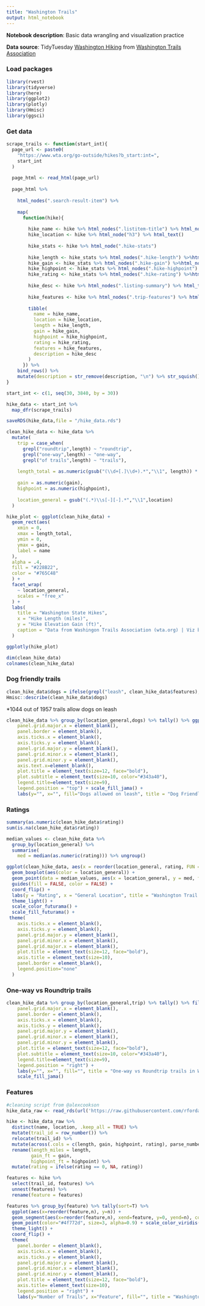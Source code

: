 ```yaml
---
title: "Washington Trails"
output: html_notebook
---
```


**Notebook description**: Basic data wrangling and visualization practice 

**Data source**: TidyTuesday [Washington Hiking](https://github.com/rfordatascience/tidytuesday/blob/master/data/2020/2020-11-24/readme.md) from [Washington Trails Association](https://www.wta.org/go-outside/hikes?b_start:int=1)

### Load packages
```r
library(rvest)
library(tidyverse)
library(here)
library(ggplot2)
library(plotly)
library(Hmisc)
library(ggsci)
```

### Get data
```r
scrape_trails <- function(start_int){
  page_url <- paste0(
    "https://www.wta.org/go-outside/hikes?b_start:int=",
    start_int
  )
  
  page_html <- read_html(page_url)
  
  page_html %>% 
    
    html_nodes(".search-result-item") %>% 
    
    map(
      function(hike){
        
        hike_name <- hike %>% html_nodes(".listitem-title") %>% html_nodes("span") %>%  html_text()
        hike_location <- hike %>% html_node("h3") %>% html_text()
        
        hike_stats <- hike %>% html_node(".hike-stats")
        
        hike_length <- hike_stats %>% html_nodes(".hike-length") %>%html_nodes("span") %>%  html_text()
        hike_gain <- hike_stats %>% html_nodes(".hike-gain") %>%html_nodes("span") %>%  html_text()
        hike_highpoint <- hike_stats %>% html_nodes(".hike-highpoint") %>%html_nodes("span") %>%  html_text()
        hike_rating <- hike_stats %>% html_nodes(".hike-rating") %>%html_nodes(".current-rating") %>%  html_text()
        
        hike_desc <- hike %>% html_nodes(".listing-summary") %>% html_text()
        
        hike_features <- hike %>% html_nodes(".trip-features") %>% html_nodes("img") %>% html_attr("title") %>% list()
        
        tibble(
          name = hike_name,
          location = hike_location,
          length = hike_length,
          gain = hike_gain,
          highpoint = hike_highpoint,
          rating = hike_rating,
          features = hike_features,
          description = hike_desc
        )
      }) %>% 
    bind_rows() %>% 
    mutate(description = str_remove(description, "\n") %>% str_squish())
}

start_int <- c(1, seq(30, 3840, by = 30))

hike_data <- start_int %>% 
  map_dfr(scrape_trails)

saveRDS(hike_data,file = "/hike_data.rds")
```


```r
clean_hike_data <- hike_data %>% 
  mutate(
    trip = case_when(
      grepl("roundtrip",length) ~ "roundtrip",
      grepl("one-way",length) ~ "one-way",
      grepl("of trails",length) ~ "trails"),
    
    length_total = as.numeric(gsub("(\\d+[.]\\d+).*","\\1", length)) * ((trip == "one-way") + 1),
    
    gain = as.numeric(gain),
    highpoint = as.numeric(highpoint),
    
    location_general = gsub("(.*)\\s[-][-].*","\\1",location)
  )

```

```r
hike_plot <- ggplot(clean_hike_data) + 
  geom_rect(aes(
    xmin = 0,
    xmax = length_total,
    ymin = 0,
    ymax = gain,
    label = name
  ),
  alpha = .4,
  fill = "#228B22",
  color = "#765C48"
  ) + 
  facet_wrap(
    ~ location_general,
    scales = "free_x"
  ) +
  labs(
    title = "Washington State Hikes",
    x = "Hike Length (miles)",
    y = "Hike Elevation Gain (ft)",
    caption = "Data from Washingon Trails Association (wta.org) | Viz by @ellis_hughes"
  )

ggplotly(hike_plot)
```


```r
dim(clean_hike_data)
colnames(clean_hike_data)
```

### Dog friendly trails 

```r
clean_hike_data$dogs = ifelse(grepl("leash", clean_hike_data$features), "Yes","No")
Hmisc::describe(clean_hike_data$dogs)
```
*1044 out of 1957 trails allow dogs on leash 

```r
clean_hike_data %>% group_by(location_general,dogs) %>% tally() %>% ggplot(aes(x=dogs, y=n, fill=dogs)) + geom_col() + facet_wrap(~location_general) + theme_minimal() + theme(
    panel.grid.major.x = element_blank(),
    panel.border = element_blank(),
    axis.ticks.x = element_blank(),
    axis.ticks.y = element_blank(),
    panel.grid.major.y = element_blank(),
    panel.grid.minor.x = element_blank(),
    panel.grid.minor.y = element_blank(),
    axis.text.x=element_blank(),
    plot.title = element_text(size=12, face="bold"),
    plot.subtitle = element_text(size=10, color="#343a40"),
    legend.title=element_text(size=9),
    legend.position = "top") + scale_fill_jama() + 
    labs(y="", x="", fill="Dogs allowed on leash", title = "Dog Friendly Trails In Washington", subtitle="1044 out of 1957 trails allow dogs on leash", caption="Data from Washingon Trails Association (wta.org)")
```

### Ratings
```r
summary(as.numeric(clean_hike_data$rating))
sum(is.na(clean_hike_data$rating))
```

```r
median_values <- clean_hike_data %>%
  group_by(location_general) %>%
  summarise(
    med = median(as.numeric(rating))) %>% ungroup()

ggplot(clean_hike_data, aes(x = reorder(location_general, rating, FUN = median), y = rating)) +
  geom_boxplot(aes(color = location_general)) +
  geom_point(data = median_values, aes(x = location_general, y = med, fill = location_general), shape = 23, size = 5, color = "grey") +
  guides(fill = FALSE, color = FALSE) +
  coord_flip() +
  labs(y = "Rating", x = "General Location", title = "Washington Trail Ratings by General Location", caption = "Data from Washingon Trails Association (wta.org)") +
  theme_light() +
  scale_color_futurama() +
  scale_fill_futurama() +
 theme(
    axis.ticks.x = element_blank(),
    axis.ticks.y = element_blank(),
    panel.grid.major.y = element_blank(),
    panel.grid.minor.x = element_blank(),
    panel.grid.major.x = element_blank(),
    plot.title = element_text(size=12, face="bold"),
    axis.title = element_text(size=10),
    panel.border = element_blank(),
    legend.position="none"
  ) 
```

### One-way vs Roundtrip trails 
```r
clean_hike_data %>% group_by(location_general,trip) %>% tally() %>% filter(trip !="trails") %>% ggplot(aes(x=location_general, y=n, fill=trip)) + geom_col(position="dodge") + coord_flip() + theme_light() + theme(
    panel.grid.major.x = element_blank(),
    panel.border = element_blank(),
    axis.ticks.x = element_blank(),
    axis.ticks.y = element_blank(),
    panel.grid.major.y = element_blank(),
    panel.grid.minor.x = element_blank(),
    panel.grid.minor.y = element_blank(),
    plot.title = element_text(size=12, face="bold"),
    plot.subtitle = element_text(size=10, color="#343a40"),
    legend.title=element_text(size=9),
    legend.position = "right") +
    labs(y="", x="", fill="", title = "One-way vs Roundtrip trails in Washington", caption="Data from Washingon Trails Association (wta.org)") +
    scale_fill_jama()
```

### Features 
```r
#cleaning script from @alexcookson
hike_data_raw <- read_rds(url('https://raw.githubusercontent.com/rfordatascience/tidytuesday/master/data/2020/2020-11-24/hike_data.rds'))

hike <- hike_data_raw %>%
  distinct(name, location, .keep_all = TRUE) %>%
  mutate(trail_id = row_number()) %>%
  relocate(trail_id) %>%
  mutate(across(.cols = c(length, gain, highpoint, rating), parse_number)) %>%
  rename(length_miles = length,
         gain_ft = gain,
         highpoint_ft = highpoint) %>%
  mutate(rating = ifelse(rating == 0, NA, rating))

features <- hike %>%
  select(trail_id, features) %>%
  unnest(features) %>%
  rename(feature = features)
```

```r
features %>% group_by(feature) %>% tally(sort=T) %>% 
  ggplot(aes(x=reorder(feature,n), y=n)) +
  geom_segment(aes(x=reorder(feature,n), xend=feature, y=0, yend=n), color="#084c61") +
  geom_point(color="#4f772d", size=3, alpha=0.9) + scale_color_viridis() +
  theme_light() +
  coord_flip() + 
  theme(
    panel.border = element_blank(),
    axis.ticks.x = element_blank(),
    axis.ticks.y = element_blank(),
    panel.grid.major.y = element_blank(),
    panel.grid.minor.x = element_blank(),
    panel.grid.minor.y = element_blank(),
    plot.title = element_text(size=12, face="bold"),
    axis.title= element_text(size=10),
    legend.position = "right") +
    labs(y="Number of Trails", x="Feature", fill="", title = "Washington Trails Features", caption="Data from Washingon Trails Association (wta.org)")
```

